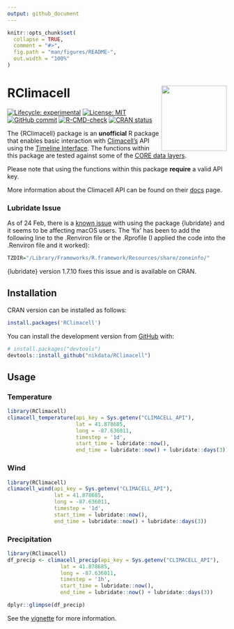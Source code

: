 ```yaml
---
output: github_document
---
```


```r
knitr::opts_chunk$set(
  collapse = TRUE,
  comment = "#>",
  fig.path = "man/figures/README-",
  out.width = "100%"
)
```

# RClimacell <a href='https://nikdata.github.io/RClimacell/'><img src='man/figures/rclimacell-hex.png' align="right" width="150" height="150" />

<!-- badges: start -->
[![Lifecycle: experimental](https://img.shields.io/badge/lifecycle-experimental-orange.svg)](https://lifecycle.r-lib.org/articles/figures/lifecycle-experimental.svg)
[![License: MIT](https://img.shields.io/badge/License-MIT-blue.svg)](https://opensource.org/licenses/MIT)
[![GitHub commit](https://img.shields.io/github/last-commit/nikdata/RClimacell)](https://github.com/nikdata/RClimacell/commit/main)
[![R-CMD-check](https://github.com/nikdata/RClimacell/workflows/R-CMD-check/badge.svg)](https://github.com/nikdata/RClimacell/actions)
[![CRAN status](https://www.r-pkg.org/badges/version/RClimacell)](https://CRAN.R-project.org/package=RClimacell)
<!-- badges: end -->

The {RClimacell} package is an **unofficial** R package that enables basic interaction with [Climacell's](https://www.climacell.co) API using the [Timeline Interface](https://docs.climacell.co/reference/timeline-overview). The functions within this package are tested against some of the [CORE data layers](https://docs.climacell.co/reference/data-layers-core). 

Please note that using the functions within this package **require** a valid API key.

More information about the Climacell API can be found on their [docs](https://docs.climacell.co/reference/api-overview) page.

### Lubridate Issue

As of 24 Feb, there is a [known issue](https://github.com/tidyverse/lubridate/issues/928) with using the package {lubridate} and it seems to be affecting macOS users. The 'fix' has been to add the following line to the .Renviron file or the .Rprofile (I applied the code into the .Renviron file and it worked):

```r
TZDIR="/Library/Frameworks/R.framework/Resources/share/zoneinfo/"
```

{lubridate} version 1.7.10 fixes this issue and is available on CRAN.

## Installation

CRAN version can be installed as follows:

``` r
install.packages('RClimacell')
```

You can install the development version from [GitHub](https://github.com/) with:

``` r
# install.packages("devtools")
devtools::install_github("nikdata/RClimacell")
```

## Usage

### Temperature
```r
library(RClimacell)
climacell_temperature(api_key = Sys.getenv("CLIMACELL_API"),
                      lat = 41.878685,
                      long = -87.636011,
                      timestep = '1d',
                      start_time = lubridate::now(),
                      end_time = lubridate::now() + lubridate::days(3))

```

### Wind
```r
library(RClimacell)
climacell_wind(api_key = Sys.getenv("CLIMACELL_API"),
               lat = 41.878685,
               long = -87.636011,
               timestep = '1d',
               start_time = lubridate::now(),
               end_time = lubridate::now() + lubridate::days(3))
```

### Precipitation
```r
library(RClimacell)
df_precip <- climacell_precip(api_key = Sys.getenv("CLIMACELL_API"),
                 lat = 41.878685,
                 long = -87.636011,
                 timestep = '1h',
                 start_time = lubridate::now(),
                 end_time = lubridate::now() + lubridate::days(3))

dplyr::glimpse(df_precip)
```


See the [vignette](https://nikdata.github.io/RClimacell/) for more information.
